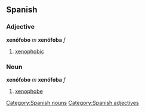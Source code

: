 == Spanish ==
=== Adjective ===
'''xenófobo''' ''m'' '''xenófoba''' ''f''
# [[xenophobic]]

=== Noun ===
'''xenófobo''' ''m'' '''xenófoba''' ''f''
# [[xenophobe]]

[[Category:Spanish nouns]]
[[Category:Spanish adjectives]]